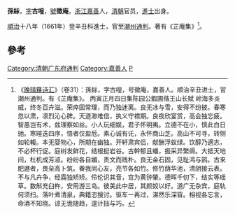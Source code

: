 '''孫銢'''，[[表字|字]]'''古喤'''，[[號|號]]'''徵庵'''，[[浙江|浙江]][[嘉善|嘉善]]人，[[清朝|清朝]]官员，[[進士|進士]]出身。

[[順治|順治]]十八年（1661年）登辛丑科進士，官至[[潮州府|潮州]][[通判|通判]]。著有《芷庵集》<ref>《[[晚晴簃诗汇|晚晴簃诗汇]]》（卷31）：孫銢，字古喤，号徵庵，嘉善人。顺治辛丑进士，官潮州通判。有《芷庵集》。 丙寅正月四日集陈园公鍜圃偕王山长赋 岭海多炎威，终冬百卉滋。荣瘁固常理，而乃独迷离。良无冰与雪，安得不纷披。春寒忽以肃，凛烈沁心脾。天道渺难信，执义守襟期。良夜欣宴赏，高会独忘疲。智愚岂有术，兹理察如丝。小人玩细娱，君子怀明夷。立德不在小，慎此白日驰。寒暄迭四序，悟者仅盈卮。素心诚有讬，永怀商山芝。高山不可寻，转侧如轮輹。本无婴物心，所期在幽独。开轩肃宾侣，献酬浮蚁绿。饮醇乃適志，不必杯行促。庭树发鲜花，结根挺岩谷。古幹郁且蟠，振采异繁缛。大抵天地间，杜机成芳淑。纷纷各自媚，贵文而贱朴。良无金石固，见耻鸿与鹄。古来肥遯者，畏垒高卜筑。眷我同心友，亮节各如竹。修竹荫华池，清阴接云表。不与凡卉争，经霜独矫矫。伶伦识其音，宫为黄钟肇。德晖千仞下，结实等瑶草。数斛充臼杵，安用游三岛。彼美此中居，其颜姣以好。道广无杂宾，庭轨何须扫。落叶煮清泉，典籍恣搜讨。驱车一再过，湛然乐深窅。相视各忘言，命酒不知晓。谅无诡随趋，遑计拙与巧。</ref>。

==參考==
{{reflist}}

{{順治十八年辛丑科殿試金榜}}
{{清朝官员小作品}}

[[Category:清朝广东府通判|Category:清朝广东府通判]]
[[Category:嘉善人|Category:嘉善人]]
[[Category:孫姓|P]]